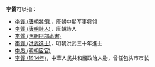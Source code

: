 '''李質'''可以指：
* [[李質_(唐朝將領)|李質 (唐朝將領)]]，唐朝中期军事将领
* [[李質_(唐朝詩人)|李質 (唐朝詩人)]]，唐朝詩人
* [[李質_(明朝刑部尚書)|李質 (明朝刑部尚書)]]
* [[李質_(洪武進士)|李質 (洪武進士)]]，明朝洪武三十年進士
* [[李质_(明朝宦官)|李质 (明朝宦官)]]
* [[李質_(1914年)|李質 (1914年)]]，中華人民共和國政治人物，曾任包头市市长

{{disambig|Cat=二字李姓人名消歧義|zhi}}